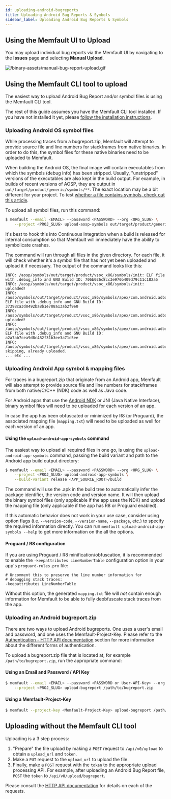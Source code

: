 ```yaml
---
id: uploading-android-bugreports
title: Uploading Android Bug Reports & Symbols
sidebar_label: Uploading Android Bug Reports & Symbols
---
```


## Using the Memfault UI to Upload

You may upload individual bug reports via the Memfault UI by navigating to the
**Issues** page and selecting **Manual Upload**.

![/binary-assets/manual-bug-report-upload.gif](/binary-assets/manual-bug-report-upload.gif)

## Using the Memfault CLI tool to upload

The easiest way to upload Android Bug Report and/or symbol files is using the
Memfault CLI tool.

The rest of this guide assumes you have the Memfault CLI tool installed. If you
have not installed it yet, please
[follow the installation instructions](/docs/ci/install-memfault-cli).

### Uploading Android OS symbol files

While processing traces from a bugreport.zip, Memfault will attempt to provide
source file and line numbers for stackframes from native binaries. In order to
do this, the symbol files for these native binaries need to be uploaded to
Memfault.

When building the Android OS, the final image will contain executables from
which the symbols (debug info) has been stripped. Usually, "unstripped" versions
of the executables are also kept in the build output. For example, in builds of
recent versions of AOSP, they are output in
`out/target/product/generic/symbols/**`. The exact location may be a bit
different for your project. To test
[whether a file contains symbols, check out this article](/troubleshooting/uploading-symbol-file-is-invalid.mdx).

To upload all symbol files, run this command:

```bash
$ memfault --email <EMAIL> --password <PASSWORD> --org <ORG_SLUG> \
    --project <PROJ_SLUG> upload-aosp-symbols out/target/product/generic/symbols
```

It's best to hook this into Continuous Integration when a build is released for
internal consumption so that Memfault will immediately have the ability to
symbolicate crashes.

The command will run through all files in the given directory. For each file, it
will check whether it's a symbol file that has not yet been uploaded and upload
it if necessary. The output of the command looks like this:

```text
INFO: /aosp/symbols/out/target/product/vsoc_x86/symbols/init: ELF file with .debug_info and GNU Build ID: 706b026c8cc3e970b409d79c11c182a5
INFO: /aosp/symbols/out/target/product/vsoc_x86/symbols/init: uploaded!
INFO: /aosp/symbols/out/target/product/vsoc_x86/symbols/apex/com.android.adbd/bin/adbd: ELF file with .debug_info and GNU Build ID: 37398ca3d0492ba8b1e708a13ab2f9e0
INFO: /aosp/symbols/out/target/product/vsoc_x86/symbols/apex/com.android.adbd/bin/adbd: uploaded!
INFO: /aosp/symbols/out/target/product/vsoc_x86/symbols/apex/com.android.adbd/lib/libcrypto.so: ELF file with .debug_info and GNU Build ID: a2a7ab7cea9d8c482f31b3ee3a71c5ee
INFO: /aosp/symbols/out/target/product/vsoc_x86/symbols/apex/com.android.adbd/lib/libcrypto.so: skipping, already uploaded.
... etc ...
```

### Uploading Android App symbol & mapping files

For traces in a bugreport.zip that originate from an Android app, Memfault will
also attempt to provide source file and line numbers for stackframes from both
native/C/C++ (NDK) code as well as Java code.

For Android apps that use the [Android NDK](https://developer.android.com/ndk/)
or JNI (Java Native Interface), binary symbol files will need to be uploaded for
each version of an app.

In case the app has been obfuscated or minimized by R8 (or Proguard), the
associated mapping file (`mapping.txt`) will need to be uploaded as well for
each version of an app.

#### Using the `upload-android-app-symbols` command

The easiest way to upload all required files in one go, is using the
`upload-android-app-symbols` command, passing the build variant and path to the
Android app build output directory:

```bash
$ memfault --email <EMAIL> --password <PASSWORD> --org <ORG_SLUG> \
    --project <PROJ_SLUG> upload-android-app-symbols \
    --build-variant release <APP_SOURCE_ROOT>/build
```

The command will use the .apk in the build tree to automatically infer the
package identifier, the version code and version name. It will then upload the
binary symbol files (only applicable if the app uses the NDK) and upload the
mapping file (only applicable if the app has R8 or Proguard enabled).

If this automatic behavior does not work in your use case, consider using option
flags (i.e. `--version-code`, `--version-name`, `--package`, etc.) to specify
the required information directly. You can run
`memfault upload-android-app-symbols --help` to get more information on the all
the options.

#### Proguard / R8 configuration

If you are using Proguard / R8 minification/obfuscation, it is recommended to
enable the `-keepattributes LineNumberTable` configuration option in your app's
`proguard-rules.pro` file:

```
# Uncomment this to preserve the line number information for
# debugging stack traces:
-keepattributes LineNumberTable
```

Without this option, the generated `mapping.txt` file will _not_ contain enough
information for Memfault to be able to fully deobfuscate stack traces from the
app.

### Uploading an Android bugreport.zip

There are two ways to upload Android bugreports. One uses a user's email and
password, and one uses the Memfault-Project-Key. Please refer to the
[Authentication - HTTP API documentation](https://api-docs.memfault.com/?version=latest#authentication)
section for more information about the different forms of authentication.

To upload a bugreport.zip file that is located at, for example
`/path/to/bugreport.zip`, run the appropriate command:

#### Using an Email and Password / API Key

```bash
$ memfault --email <EMAIL> --password <PASSWORD or User-API-Key> --org <ORG_SLUG> \
    --project <PROJ_SLUG> upload-bugreport /path/to/bugreport.zip
```

#### Using a Memfault-Project-Key

```bash
$ memfault --project-key <Memfault-Project-Key> upload-bugreport /path/to/bugreport.zip
```

## Uploading without the Memfault CLI tool

Uploading is a 3 step process:

1. "Prepare" the file upload by making a `POST` request to `/api/v0/upload` to
   obtain a `upload_url` and `token`.
2. Make a `PUT` request to the `upload_url` to upload the file.
3. Finally, make a `POST` request with the `token` to the appropriate upload
   processing API. For example, after uploading an Android Bug Report file,
   `POST` the `token` to `/api/v0/upload/bugreport`.

Please consult the [HTTP API documentation](https://api-docs.memfault.com) for
details on each of the requests.
